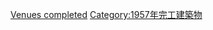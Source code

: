 {{10years|20世紀|完工醫院|1957|各年份完工醫院}}


[[Category:1957年醫療|Venues completed]]
[[Category:1957年完工建築物|Category:1957年完工建築物]]